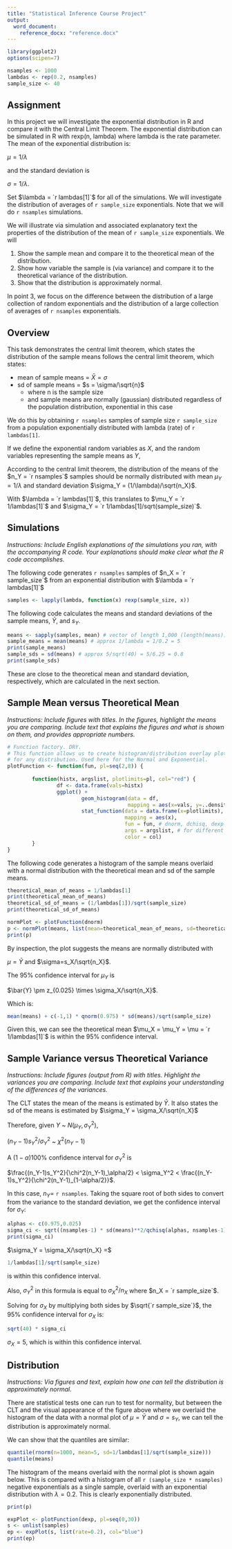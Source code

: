 ```yaml
---
title: "Statistical Inference Course Project"
output:
  word_document:
    reference_docx: "reference.docx"
---
```


```r
library(ggplot2)
options(scipen=7)
```

```r
nsamples <- 1000
lambdas <- rep(0.2, nsamples)
sample_size <- 40
```

## Assignment

In this project we will investigate the exponential distribution in R and compare it with the Central Limit Theorem. The exponential distribution can be simulated in R with rexp(n, lambda) where lambda is the rate parameter. The mean of the exponential distribution is:
 
$\mu = 1/\lambda$

and the standard deviation is 

$\sigma =  1/\lambda$.

Set $\lambda = `r lambdas[1]`$ for all of the simulations. We will investigate the distribution of averages of `r sample_size` exponentials. Note that we will do `r nsamples` simulations.

We will illustrate via simulation and associated explanatory text the properties of the distribution of the mean of `r sample_size` exponentials.  We will

1. Show the sample mean and compare it to the theoretical mean of the distribution.
2. Show how variable the sample is (via variance) and compare it to the theoretical variance of the distribution.
3. Show that the distribution is approximately normal.

In point 3, we focus on the difference between the distribution of a large collection of random exponentials and the distribution of a large collection of averages of `r nsamples` exponentials. 

## Overview
This task demonstrates the central limit theorem, which states
the distribution of the sample means follows the 
central limit theorem, which states:

* mean of sample means = $\bar{X} = \sigma$
* sd of sample means = $s = \sigma/\sqrt{n}$
  * where n is the sample size
  * and sample means are normally (gaussian) distributed
regardless of the population distribution, exponential in this case

We do this by obtaining `r nsamples` samples of sample size `r sample_size` from a population
exponentially distributed with lambda (rate) of `r lambdas[1]`. 

If we define the exponential random variables as $X$, and the random variables representing the sample means
as $Y$,

According to the central limit theorem, the distribution of 
the means of the $n_Y = `r nsamples`$ samples should be normally distributed with mean
$\mu_Y = 1/\lambda$ and standard deviation $\sigma_Y = (1/\lambda)/\sqrt{n_X}$.

With $\lambda = `r lambdas[1]`$, this translates to 
$\mu_Y = `r 1/lambdas[1]`$ and 
$\sigma_Y = `r 1/lambdas[1]/sqrt(sample_size)`$.

## Simulations
_Instructions: Include English explanations of the simulations you ran, with the accompanying R code. Your explanations should make clear what the R code accomplishes._

The following code generates `r nsamples` samples of $n_X = `r sample_size`$ from an exponential 
distribution with $\lambda = `r lambdas[1]`$

``` r
samples <- lapply(lambda, function(x) rexp(sample_size, x))
```

The following code calculates the means and standard deviations of the sample means, $\bar{Y}$, and $s_Y$.

```r
means <- sapply(samples, mean) # vector of length 1,000 (length(means))
sample_means = mean(means) # approx 1/lambda = 1/0.2 = 5
print(sample_means)
sample_sds = sd(means) # approx 5/sqrt(40) = 5/6.25 = 0.8
print(sample_sds)
```

These are close to the theoretical mean and standard deviation, respectively, which are calculated in the next section.

## Sample Mean versus Theoretical Mean
_Instructions: Include figures with titles. In the figures, highlight the means you are comparing. Include text that explains the figures and what is shown on them, and provides appropriate numbers._

```r
# Function factory. DRY.
# This function allows us to create histogram/distribution overlay plots
# for any distribution. Used here for the Normal and Exponential.
plotFunction <- function(fun, pl=seq(2,8)) {
        
        function(histx, argslist, plotlimits=pl, col="red") {
                df <- data.frame(vals=histx)
                ggplot() + 
                        geom_histogram(data = df, 
                                       mapping = aes(x=vals, y=..density..)) + 
                        stat_function(data = data.frame(x=plotlimits), 
                                      mapping = aes(x), 
                                      fun = fun, # dnorm, dchisq, dexp
                                      args = argslist, # for different dist'ns
                                      color = col)
        }
}
```

The following code generates a histogram of the sample means overlaid with a 
normal distribution with the theoretical mean and sd of the sample means.

```r
theoretical_mean_of_means = 1/lambdas[1]
print(theoretical_mean_of_means)
theoretical_sd_of_means = (1/lambdas[1])/sqrt(sample_size)
print(theoretical_sd_of_means)

normPlot <- plotFunction(dnorm)
p <- normPlot(means, list(mean=theoretical_mean_of_means, sd=theoretical_sd_of_means))
print(p)
```

By inspection, the plot suggests the means are normally distributed with 

$\mu=\bar{Y}$ and $\sigma=s_X/\sqrt{n_X}$. 

The 95% confidence interval for $\mu_Y$ is 

$\bar{Y} \pm z_{0.025} \times \sigma_X/\sqrt{n_X}$.

Which is: 

```r
mean(means) + c(-1,1) * qnorm(0.975) * sd(means)/sqrt(sample_size)
```

Given this, we can see the theoretical mean $\mu_X = \mu_Y = \mu = `r 1/lambdas[1]`$ is within the 95% confidence interval.

## Sample Variance versus Theoretical Variance
_Instructions: Include figures (output from R) with titles. Highlight the variances you are comparing. Include text that explains your understanding of the differences of the variances._

The CLT states the mean of the means is estimated by $\bar{Y}$.
It also states the sd of the means is estimated by $\sigma_Y = \sigma_X/\sqrt{n_X}$

Therefore, given $Y$ ~ $N(\mu_Y, \sigma_{Y}^{2})$,

$(n_Y-1)s_Y^2/\sigma_Y^2$ ~ $\chi^2(n_Y-1)$

A $(1-\alpha)100\%$ confidence interval for $\sigma_{Y}^2$ is 

$\frac{(n_Y-1)s_Y^2}{\chi^2(n_Y-1)_\alpha/2} < \sigma_Y^2 < \frac{(n_Y-1)s_Y^2}{\chi^2(n_Y-1)_{1-\alpha/2}}$.

In this case, $n_Y =$ `r nsamples`. Taking the square root of both sides to convert from the variance to the standard deviation,
we get the confidence interval for $\sigma_Y$:

```r
alphas <- c(0.975,0.025)
sigma_ci <- sqrt((nsamples-1) * sd(means)**2/qchisq(alphas, nsamples-1))
print(sigma_ci)
```

$\sigma_Y = \sigma_X/\sqrt{n_X} =$

```r
1/lambdas[1]/sqrt(sample_size)
```

is within this confidence interval.

Also, $\sigma_Y^2$ in this formula is equal to $\sigma_X^2/n_X$ where $n_X = `r sample_size`$.

Solving for $\sigma_X$ by multiplying both sides by $\sqrt{`r sample_size`}$, the 95% confidence interval for $\sigma_X$ is:

```r
sqrt(40) * sigma_ci
```

$\sigma_X = 5$, which is within this confidence interval.

## Distribution
_Instructions: Via figures and text, explain how one can tell the distribution is approximately normal._

There are statistical tests one can run to test for normality, but between the CLT and the visual appearance of the figure above where we overlaid the histogram of the data with a normal plot of $\mu=\bar{Y}$ and $\sigma=s_Y$, we can tell the distribution is approximately normal.

We can show that the quantiles are similar:

``` r
quantile(rnorm(n=1000, mean=5, sd=1/lambdas[1]/sqrt(sample_size)))
quantile(means)
```

The histogram of the means overlaid with the normal plot is shown again below. This is compared with a histogram of all `r (sample_size * nsamples)` negative exponentials as a single sample, overlaid with an exponential distribution with $\lambda=0.2$. This is clearly exponentially distributed.

```r
print(p)

expPlot <- plotFunction(dexp, pl=seq(0,30))
s <- unlist(samples)
ep <- expPlot(s, list(rate=0.2), col="blue")
print(ep)
```
